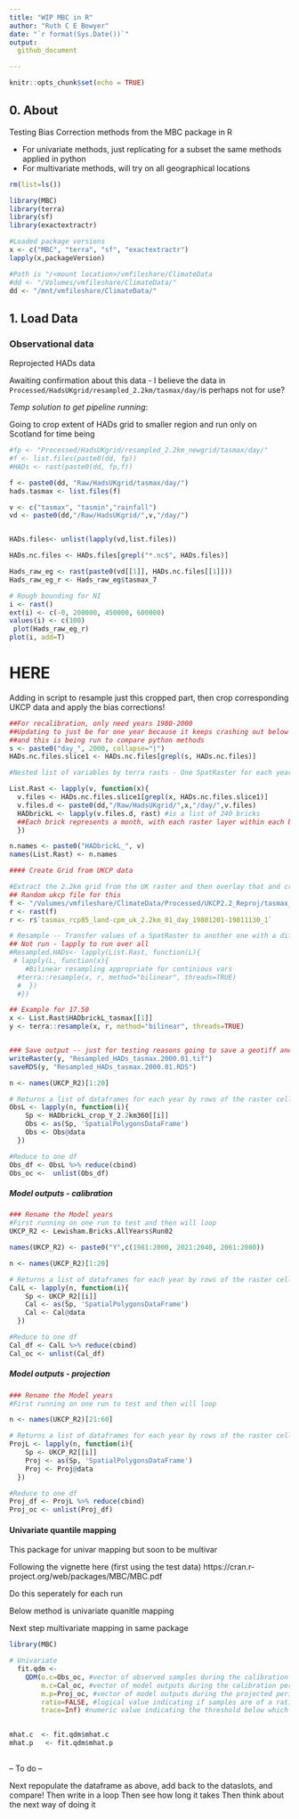 ```yaml
---
title: "WIP MBC in R"
author: "Ruth C E Bowyer"
date: "`r format(Sys.Date())`"
output:
  github_document

---
```


```r
knitr::opts_chunk$set(echo = TRUE)
```

## 0. About

Testing Bias Correction methods from the MBC package in R

- For univariate methods, just replicating for a subset the same methods applied in python
- For multivariate methods, will try on all geographical locations 

```r
rm(list=ls())

library(MBC)
library(terra)
library(sf)
library(exactextractr)

#Loaded package versions
x <- c("MBC", "terra", "sf", "exactextractr")
lapply(x,packageVersion)

#Path is "/<mount location>/vmfileshare/ClimateData
#dd <- "/Volumes/vmfileshare/ClimateData/"
dd <- "/mnt/vmfileshare/ClimateData/"
```


## 1. Load Data

### Observational data

Reprojected HADs data 

Awaiting confirmation about this data - I believe the data in `Processed/HadsUKgrid/resampled_2.2km/tasmax/day/`is perhaps not for use? 

*Temp solution to get pipeline running*:

Going to crop extent of HADs grid to smaller region and run only on Scotland for time being 

```r
#fp <- "Processed/HadsUKgrid/resampled_2.2km_newgrid/tasmax/day/"
#f <- list.files(paste0(dd, fp))
#HADs <- rast(paste0(dd, fp,f))

f <- paste0(dd, "Raw/HadsUKgrid/tasmax/day/")
hads.tasmax <- list.files(f)

v <- c("tasmax", "tasmin","rainfall")
vd <- paste0(dd,"/Raw/HadsUKgrid/",v,"/day/")


HADs.files<- unlist(lapply(vd,list.files))

HADs.nc.files <- HADs.files[grepl("*.nc$", HADs.files)]  

Hads_raw_eg <- rast(paste0(vd[[1]], HADs.nc.files[[1]]))
Hads_raw_eg_r <- Hads_raw_eg$tasmax_7

# Rough bounding for NI
i <- rast()
ext(i) <- c(-0, 200000, 450000, 600000)
values(i) <- c(100)
 plot(Hads_raw_eg_r)
plot(i, add=T)
```

# HERE

Adding in script to resample just this cropped part, then crop corresponding UKCP data and apply the bias corrections! 

```r

##For recalibration, only need years 1980-2000 
##Updating to just be for one year because it keeps crashing out below 
##and this is being run to compare python methods
s <- paste0("day_", 2000, collapse="|")
HADs.nc.files.slice1 <- HADs.nc.files[grepl(s, HADs.nc.files)] 

#Nested list of variables by terra rasts - One SpatRaster for each year 

List.Rast <- lapply(v, function(x){
  v.files <- HADs.nc.files.slice1[grepl(x, HADs.nc.files.slice1)]
  v.files.d <- paste0(dd,"/Raw/HadsUKgrid/",x,"/day/",v.files)
  HADbrickL <- lapply(v.files.d, rast) #is a list of 240 bricks
  ##Each brick represents a month, with each raster layer within each brick representing the Hads grid for a day
  })

n.names <- paste0("HADbrickL_", v)
names(List.Rast) <- n.names

#### Create Grid from UKCP data 

#Extract the 2.2km grid from the UK raster and then overlay that and create the mean from HADs
## Random ukcp file for this 
f <- "/Volumes/vmfileshare/ClimateData/Processed/UKCP2.2_Reproj/tasmax_bng2/01/latest/tasmax_rcp85_land-cpm_uk_2.2km_01_day_19801201-19811130.tif"
r <- rast(f)
r <- r$`tasmax_rcp85_land-cpm_uk_2.2km_01_day_19801201-19811130_1`

# Resample -- Transfer values of a SpatRaster to another one with a different geometry
## Not run - lapply to run over all
#Resampled.HADs<- lapply(List.Rast, function(L){
 # lapply(L, function(x){
    #Bilinear resampling appropriate for continious vars 
  #terra::resample(x, r, method="bilinear", threads=TRUE)
  #  })
  #})

## Example for 17.50
x <- List.Rast$HADbrickL_tasmax[[1]]
y <- terra::resample(x, r, method="bilinear", threads=TRUE)


### Save output -- just for testing reasons going to save a geotiff and a netcd
writeRaster(y, "Resampled_HADs_tasmax.2000.01.tif")
saveRDS(y, "Resampled_HADs_tasmax.2000.01.RDS") 
```

```r
n <- names(UKCP_R2)[1:20]

# Returns a list of dataframes for each year by rows of the raster cells
ObsL <- lapply(n, function(i){
    Sp <- HADbrickL_crop_Y_2.2km360[[i]]
    Obs <- as(Sp, 'SpatialPolygonsDataFrame')
    Obs <- Obs@data
  })

#Reduce to one df
Obs_df <- ObsL %>% reduce(cbind)
Obs_oc <-  unlist(Obs_df)
```

##### Model outputs - calibration

```r
### Rename the Model years 
#First running on one run to test and then will loop
UKCP_R2 <- Lewisham.Bricks.AllYears$Run02

names(UKCP_R2) <- paste0("Y",c(1981:2000, 2021:2040, 2061:2080))

n <- names(UKCP_R2)[1:20]

# Returns a list of dataframes for each year by rows of the raster cells
CalL <- lapply(n, function(i){
    Sp <- UKCP_R2[[i]]
    Cal <- as(Sp, 'SpatialPolygonsDataFrame')
    Cal <- Cal@data
  })

#Reduce to one df
Cal_df <- CalL %>% reduce(cbind)
Cal_oc <- unlist(Cal_df)
```

##### Model outputs - projection

```r
### Rename the Model years 
#First running on one run to test and then will loop

n <- names(UKCP_R2)[21:60]

# Returns a list of dataframes for each year by rows of the raster cells
ProjL <- lapply(n, function(i){
    Sp <- UKCP_R2[[i]]
    Proj <- as(Sp, 'SpatialPolygonsDataFrame')
    Proj <- Proj@data
  })

#Reduce to one df
Proj_df <- ProjL %>% reduce(cbind)
Proj_oc <- unlist(Proj_df)
```


#### Univariate quantile mapping

This package for univar mapping but soon to be multivar

Following the vignette here (first using the test data) https://cran.r-project.org/web/packages/MBC/MBC.pdf 

Do this seperately for each run

Below method is univariate quanitle mapping

Next step multivariate mapping in same package 

```r
library(MBC)

# Univariate
  fit.qdm <- 
    QDM(o.c=Obs_oc, #vector of observed samples during the calibration period.
        m.c=Cal_oc, #vector of model outputs during the calibration period.
        m.p=Proj_oc, #vector of model outputs during the projected period.
        ratio=FALSE, #logical value indicating if samples are of a ratio quantity (e.g., precipitation) -- false as is temp
        trace=Inf) #numeric value indicating the threshold below which values of a ratio quantity (e.g., ratio=TRUE) should be considered exact zeros. -- need to read up on this 

  
mhat.c  <- fit.qdm$mhat.c
mhat.p   <- fit.qdm$mhat.p  
  
```

-- To do -- 

Next repopulate the dataframe as above, add back to the dataslots, and compare!
Then write in a loop
Then see how long it takes 
Then think about the next way of doing it